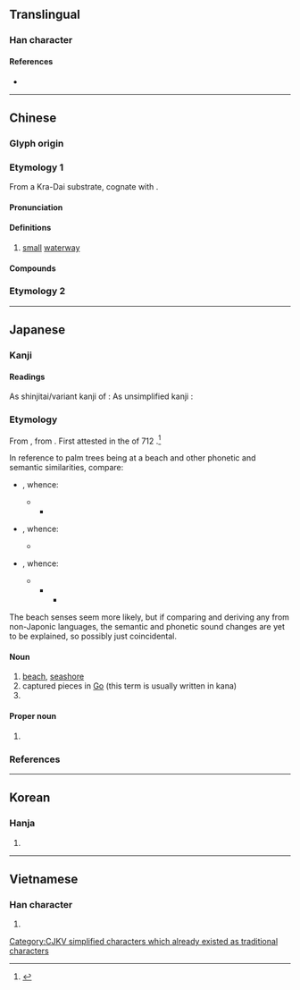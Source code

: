 {{also|濱}}
{{character info}}
==Translingual==
{{ja-forms|浜 浜|[[滨]] 浜|[[濱]] 浜}}

===Han character===
{{Han char|rn=85|rad=水|as=07|sn=10|four=|canj=EOMC|ids=⿰氵兵}}

====References====
* {{Han ref|kx=0623.250|dkj=17462|dj=1021.140|hdz=31627.020|uh=6D5C|ud=27996}}

----

==Chinese==
{{zh-forms}}

===Glyph origin===
{{Han etym}}

===Etymology 1===
From a Kra-Dai substrate, cognate with {{cog|th|บาง}}.

====Pronunciation====
{{zh-pron
|m=bāng
|c=bong1
|w=1pan
|mc=y
|oc=y
|cat=n
}}

====Definitions====
{{zh-hanzi}}

# [[small]] [[waterway]]

====Compounds====
{{zh-der|洋涇浜|洋涇浜英語}}

===Etymology 2===
{{zh-see|濱|v}}

----

==Japanese==
{{ja-kanji forms|浜|濱}}

===Kanji===
{{ja-kanji|grade=c|kyu=濱|rs=水07}}

====Readings====
As shinjitai/variant kanji of {{ja-l|濱}}:
{{ja-readings
|goon=ひん
|kanon=ひん
|kun=はま-
}}
As unsimplified kanji {{ja-l|浜}}:
{{ja-readings
|goon=ひょう<ひやう
|kanon=ほう<はう
}}

===Etymology===
From {{inh|ja|ojp|-|sort=はま}}, from {{inh|ja|jpx-pro|*pama}}. First attested in the ''{{w|Kojiki}}'' of 712 {{CE}}.<ref>{{R:Nihon Kokugo Daijiten 2|浜}}</ref>

In reference to palm trees being at a beach and other phonetic and semantic similarities, compare:
* {{cog|ine-pro|*pleh₂-|t=flat, broad, plain}}, whence:
** {{cog|la|plaga|t=area}}
*** {{cog|oc|plaja|t=beach}}
* {{cog|tai-pro|*haːtᴰ|t=beach; sand bar}}, whence:
** {{cog|th|หาด|tr=hàat|t=beach; sand bar}}
* {{cog|ine-pro|*pl̥h₂meh₂|t=palm of the hand|pos=also derived from {{cog|ine-pro|*pleh₂-|t=flat, broad, plain}}}}, whence:
** {{cog|itc-pro|*pəlmā}}
*** {{cog|la|palma|t=a palm tree}}
**** {{cog|en|palm|t=a palm tree}}

The beach senses seem more likely, but if comparing and deriving any from non-Japonic languages, the semantic and phonetic sound changes are yet to be explained, so possibly just coincidental.

====Noun====
{{ja-noun|はま|kyu=濱}}

# [[beach]], [[seashore]]
# captured pieces in [[Go]] (this term is usually written in kana)
# {{abbreviation of|ja|横浜|tr=Yokohama}}

====Proper noun====
{{ja-pos|はま|proper}}

# {{surname|ja|sort=はま}}

===References===
<references/>

----

==Korean==

===Hanja===
{{ko-hanja|hangeul=빈|eumhun=|rv=bin|mr=pin|y=pin}}

# {{rfdef|ko|sort=水07}}

----

==Vietnamese==

===Han character===
{{vi-readings|reading=banh, vĩ|rs=水07}}

# {{rfdef|vi|sort=水07}}

[[Category:CJKV simplified characters which already existed as traditional characters]]